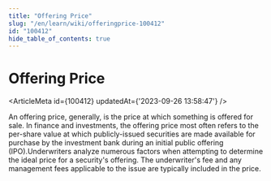 ```yaml
---
title: "Offering Price"
slug: "/en/learn/wiki/offeringprice-100412"
id: "100412"
hide_table_of_contents: true
---
```



# Offering Price

<ArticleMeta id={100412} updatedAt={'2023-09-26 13:58:47'} />
<div className='border-solid border-b border-t-0 my-4 border-[var(--ifm-color-gray-300)]' />

An offering price, generally, is the price at which something is offered for sale. In finance and investments, the offering price most often refers to the per-share value at which publicly-issued securities are made available for purchase by the investment bank during an initial public offering (IPO).Underwriters analyze numerous factors when attempting to determine the ideal price for a security's offering. The underwriter's fee and any management fees applicable to the issue are typically included in the price.
